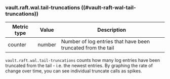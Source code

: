 ### vault.raft.wal.tail-truncations ((#vault-raft-wal-tail-truncations))

Metric type | Value   | Description
----------- | ------- | -----------
counter     | number  | Number of log entries that have been truncated from the tail

`vault.raft.wal.tail-truncations` counts how many log entries have been truncated from the tail - i.e. the newest
entries. By graphing the rate of change over time, you can see individual truncate calls as spikes.
